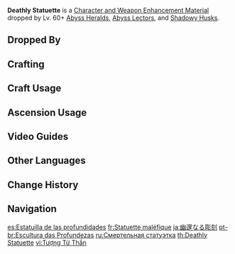 {{Item Infobox
|id           = 112019
|image        = Item Deathly Statuette.png
|type         = Character and Weapon Enhancement Materials
|group        = Statuettes
|group2       = Elite Enemy Drops
|invCategory  = Character Development Items
|quality      = 4
|description  = A one-eyed carving that emanates an ominous energy, with no indication of what it's made of.<br />As you gaze upon this idol, you can almost hear a strange, comforting whisper...<br />"See, my child. All that lies under the throne of heaven shall be destroyed by upheaval. The eternal peace of the pitch-dark void shall embrace us all."
|source1      = Dropped by Lv. 60+ [[Abyss Heralds]], [[Abyss Lectors]], and [[Shadowy Husks]].
|source2      = [[Crafting]]
}}
'''Deathly Statuette''' is a [[Character and Weapon Enhancement Material]] dropped by Lv. 60+ [[Abyss Heralds]], [[Abyss Lectors]], and [[Shadowy Husks]].

==Dropped By==
{{Dropped By|level=60}}

==Crafting==
{{Recipe
|type = Crafting
|Dark Statuette = 3
|Mora = 125
|sort = Dark Statuette;Mora
}}

==Craft Usage==
{{Craft Usage}}

==Ascension Usage==
{{Ascension Usage}}

==Video Guides==
{{EVT
|video1   = https://youtu.be/yImDTEMpMck
|caption1 = Gloomy Statuette Farm Guide

|video2   = https://youtu.be/p0BMnIItpVo
|caption2 = All Black Serpents Locations
}}

==Other Languages==
{{Other Languages
|en      = Deathly Statuette
|zhs     = 幽邃刻像
|zhs_rm  = Yōusuì Kèxiàng
|zht     = 幽邃刻像
|zht_rm  = Yōusuì Kèxiàng
|zh_tl   = Deep and Quiet Sculpture
|ja      = 幽邃なる彫刻
|ja_rm   = Yuusui-naru Choukoku{{Assumed}}
|ja_tl   = Deep and Quiet Sculpture
|ko      = 그윽한 {{tt|조각상|彫刻像}}
|ko_rm   = Geu'eukhan Jogaksang
|ko_tl   = Solitary Statue
|es      = Estatuilla de las profundidades
|es_tl   = Statuette of the Depths
|fr      = Statuette maléfique
|fr_tl   = Evil Statuette
|ru      = Смертельная статуэтка
|ru_tl   = Deathly Statuette
|th      = Deathly Statuette
|vi      = {{tt|Tượng|像}} {{tt|Tử Thần|死神}}
|vi_tl   = Deathly Statue
|de      = Figur der Finsternis
|de_tl   = Figure of the Darkness
|id      = Deathly Statuette
|pt      = Escultura das Profundezas
|pt_tl   = Sculpture of the Depths
|tr      = Ölümcül Heykelcik
|tr_tl   = 
|it      = Statuetta malefica
|it_tl   = 
}}

==Change History==
{{Change History|2.6}}

==Navigation==
{{Development Item Navbox|Character and Weapon Enhancement Materials}}

[[es:Estatuilla de las profundidades]]
[[fr:Statuette maléfique]]
[[ja:幽邃なる彫刻]]
[[pt-br:Escultura das Profundezas]]
[[ru:Смертельная статуэтка]]
[[th:Deathly Statuette]]
[[vi:Tượng Tử Thần]]